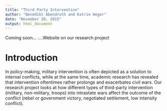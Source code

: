 ```yaml
---
title: "Third Party Intervention"
author: "Benedikt Abendroth and Katrin Heger"
date: "November 20, 2015"
output: html_document
---
```


Coming soon...
....Website on our research project

# Introduction
In policy-making, military intervention is often depicted as a solution to internal conflicts, while at the same time, academic research has revealed that intervention oftentimes rather prolongs and exacerbates civil wars. Our research project looks at how different types of third-party intervention (military, non-military, troops) into intrastate wars affect the outcome of the conflict (rebel or government victory, negotiated settlement, low intensity conflict). 